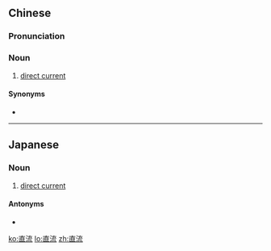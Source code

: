 ==Chinese==
{{zh-forms}}

===Pronunciation===
{{zh-pron
|m=zhíliú
|mn=ti̍t-liû
|cat=n
}}

===Noun===
{{zh-noun}}

# [[direct current]]

====Synonyms====
* {{zh-l|直流電}}

----

==Japanese==
{{ja-kanjitab|ちょく|りゅう|yomi=on}}

===Noun===
{{ja-noun|ちょくりゅう}}

# [[direct current]]

====Antonyms====
* {{ja-r|交流|こうりゅう}}

[[ko:直流]]
[[lo:直流]]
[[zh:直流]]